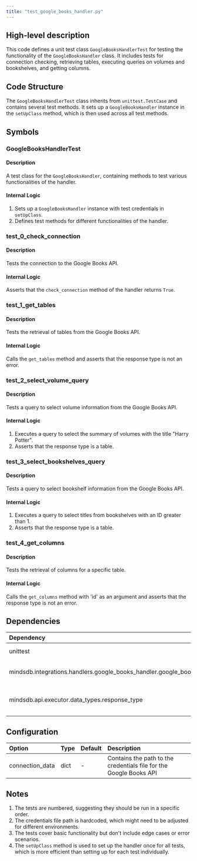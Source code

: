 ```yaml
---
title: "test_google_books_handler.py"
---
```


## High-level description
This code defines a unit test class `GoogleBooksHandlerTest` for testing the functionality of the `GoogleBooksHandler` class. It includes tests for connection checking, retrieving tables, executing queries on volumes and bookshelves, and getting columns.

## Code Structure
The `GoogleBooksHandlerTest` class inherits from `unittest.TestCase` and contains several test methods. It sets up a `GoogleBooksHandler` instance in the `setUpClass` method, which is then used across all test methods.

## Symbols

### GoogleBooksHandlerTest
#### Description
A test class for the `GoogleBooksHandler`, containing methods to test various functionalities of the handler.

#### Internal Logic
1. Sets up a `GoogleBooksHandler` instance with test credentials in `setUpClass`.
2. Defines test methods for different functionalities of the handler.

### test_0_check_connection
#### Description
Tests the connection to the Google Books API.

#### Internal Logic
Asserts that the `check_connection` method of the handler returns `True`.

### test_1_get_tables
#### Description
Tests the retrieval of tables from the Google Books API.

#### Internal Logic
Calls the `get_tables` method and asserts that the response type is not an error.

### test_2_select_volume_query
#### Description
Tests a query to select volume information from the Google Books API.

#### Internal Logic
1. Executes a query to select the summary of volumes with the title "Harry Potter".
2. Asserts that the response type is a table.

### test_3_select_bookshelves_query
#### Description
Tests a query to select bookshelf information from the Google Books API.

#### Internal Logic
1. Executes a query to select titles from bookshelves with an ID greater than 1.
2. Asserts that the response type is a table.

### test_4_get_columns
#### Description
Tests the retrieval of columns for a specific table.

#### Internal Logic
Calls the `get_columns` method with 'id' as an argument and asserts that the response type is not an error.

## Dependencies
| Dependency | Purpose |
|:-----------|:--------|
| unittest | Provides the testing framework |
| mindsdb.integrations.handlers.google_books_handler.google_books_handler | Contains the GoogleBooksHandler class being tested |
| mindsdb.api.executor.data_types.response_type | Provides the RESPONSE_TYPE enum for checking response types |

## Configuration
| Option | Type | Default | Description |
|:-------|:-----|:--------|:------------|
| connection_data | dict | - | Contains the path to the credentials file for the Google Books API |

## Notes
1. The tests are numbered, suggesting they should be run in a specific order.
2. The credentials file path is hardcoded, which might need to be adjusted for different environments.
3. The tests cover basic functionality but don't include edge cases or error scenarios.
4. The `setUpClass` method is used to set up the handler once for all tests, which is more efficient than setting up for each test individually.
